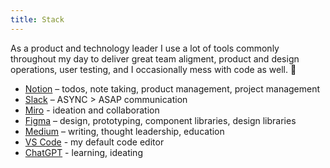```yaml
---
title: Stack
---
```


As a product and technology leader I use a lot of tools commonly throughout my day to deliver great team aligment, product and design operations, user testing, and I occasionally mess with code as well. 🚀

- [Notion](https://notion.so) – todos, note taking, product management, project management
- [Slack](https://www.slack.com) – ASYNC > ASAP communication
- [Miro](https://miro.com) - ideation and collaboration
- [Figma](https://www.figma.com) – design, prototyping, component libraries, design libraries
- [Medium](https://www.medium.com) – writing, thought leadership, education
- [VS Code](https://code.visualstudio.com/) - my default code editor
- [ChatGPT](https://chat.openai.com) - learning, ideating